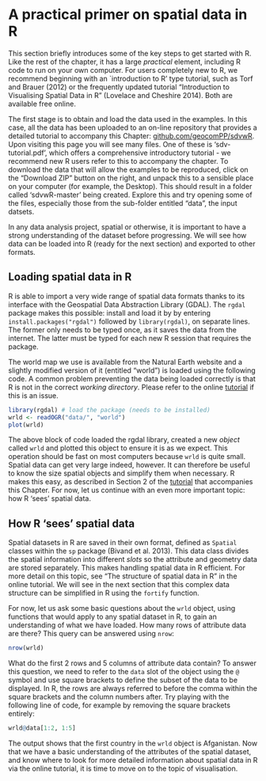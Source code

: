 A practical primer on spatial data in R
==================

This section briefly introduces some of the key steps to get started with R. 
Like the rest of the chapter, it has a large *practical* element, 
including R code to run on your own computer. For users completely new 
to R, we recommend beginning with an `introduction to R' type tutorial, 
such as Torf and Brauer (2012) or the frequently updated tutorial "Introduction
to Visualising Spatial Data in R" (Lovelace and Cheshire 2014). Both 
are available free online.

The first stage 
is to obtain and load the data used in the examples. In this case, all the 
data has been uploaded to an on-line repository that provides 
a detailed tutorial to accompany this Chapter:
[github.com/geocomPP/sdvwR](https://github.com/geocomPP/sdvwR/blob/master/sdv-tutorial.pdf?raw=true). 
Upon visiting this page you will see many files. One of these 
is 'sdv-tutorial.pdf', which offers a comprehensive introductory tutorial - we recommend new R users 
refer to this to accompany the chapter. To download the data
that will allow the examples to be reproduced, click on the "Download ZIP" 
button on the right, and unpack this to a sensible place
on your computer (for example, the Desktop). 
This should result in a folder called 'sdvwR-master' being created.
Explore this and try opening some of the files, 
especially those from the sub-folder entitled "data", the input datsets.

In any data analysis project, spatial or otherwise, it is important to
have a strong understanding of the dataset before progressing. 
We will see how data can be loaded into R (ready for the next section) and exported
to other formats.

## Loading spatial data in R

R is able to import a very wide range of spatial data formats thanks to
its interface with the Geospatial Data Abstraction Library (GDAL). 
The `rgdal` package makes this possible: install and 
load it by by entering `install.packages("rgdal")` followed by `library(rgdal)`, 
on separate lines. 
The former only needs to be typed once, as it saves the data from the internet. 
The latter must be typed for each new R session that requires the package.

The world map we use is available from the Natural Earth website and a
slightly modified version of it (entitled "world") is loaded using the following code.
A common problem preventing the data being loaded correctly is that 
R is not in the correct *working directory*. Please refer to the online 
[tutorial](https://github.com/geocomPP/sdvwR/blob/master/sdv-tutorial.pdf?raw=true) if this is an issue.

```r
library(rgdal) # load the package (needs to be installed)
wrld <- readOGR("data/", "world")
plot(wrld)
```

The above block of code loaded the rgdal library, created a new *object* called `wrld` and 
plotted this object to ensure it is as we expect.
This operation should be fast on most computers because `wrld` is quite small.
Spatial data can get very large indeed, however. 
It can therefore be useful to 
know the size spatial objects and simplify them when necessary.
R makes this easy, as described in Section 2 of the 
[tutorial](https://github.com/geocomPP/sdvwR/blob/master/sdv-tutorial.pdf?raw=true) that accompanies this Chapter. 
For now, let us continue with an even more important topic: how R 'sees' spatial data.

## How R 'sees' spatial data

Spatial datasets in R are saved in their own format, defined as 
`Spatial` classes within the `sp` package (Bivand et al. 2013). This data class divides the 
spatial information into different *slots* so the attribute and geometry data
are stored separately. This makes handling spatial data in R efficient.
For more detail on this topic, see "The structure of spatial data in R" in 
the online tutorial. We will see in the next section that this complex data
structure can be simplified in R using the `fortify` function. 

For now, let us ask some basic questions about the `wrld` object, using 
functions that would apply to any spatial dataset in R, to gain an understanding
of what we have loaded. How many rows of attribute data are there? This query can be answered using `nrow`:

```r
nrow(wrld)
```

What do the first 2 rows and 5 columns of attribute data contain?
To answer this question, we need to refer to the `data` slot of the 
object using the `@` symbol and use square brackets to define the subset
of the data to be displayed. In R, the rows are always referred to before
the comma within the square brackets and the column numbers after. Try
playing with the following line of code, for example by removing the square
brackets entirely:

```r
wrld@data[1:2, 1:5] 
```

The output shows that the first country in the `wrld` object is Afganistan.
Now that we have a basic understanding of the attributes of the spatial dataset, 
and know where to look for more detailed information about spatial data in R via
the online tutorial, it is time to move on to the topic of visualisation.


